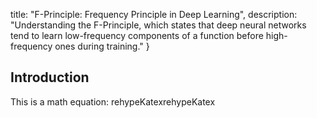   title: "F-Principle: Frequency Principle in Deep Learning",
  description:
    "Understanding the F-Principle, which states that deep neural networks tend to learn low-frequency components of a function before high-frequency ones during training."
}


## Introduction

This is a math equation:
rehypeKatexrehypeKatex
